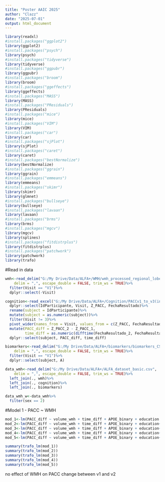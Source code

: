 ```yaml
---
title: "Poster AAIC 2025"
author: "Clazz"
date: "2025-07-01"
output: html_document
---
```


```r
library(readxl)
#install.packages("ggplot2")
library(ggplot2)
#install.packages("psych")
library(psych)
#install.packages("tidyverse")
library(tidyverse)
#install.packages("ggpubr")
library(ggpubr)
#install.packages("broom")
library(broom)
#install.packages("ggeffects")
library(ggeffects)
#install.packages("MASS")
library(MASS)
#install.packages("PResiduals")
library(PResiduals)
#install.packages("mice")
library(mice)
#install.packages("VIM")
library(VIM)
#install.packages("car")
library(car)
#install.packages("sjPlot")
library(sjPlot)
#install.packages("caret")
library(caret)
#install.packages("bestNormalize")
library(bestNormalize)
#install.packages("ggrain")
library(ggrain)
#install.packages("emmeans")
library(emmeans)
#install.packages("skimr")
library(skimr)
library(glmnet)
#install.packages("bullseye")
library(bullseye)
#install.packages("lavaan")
library(lavaan)
#install.packages("brms")
library(brms)
#install.packages("mgcv")
library(mgcv)
library(splines)
#install.packages("fitdistrplus")
library(fitdistrplus)
#install.packages("patchwork")
library(patchwork)
library(trafo)
```

#Read in data
```r
wmh<-read_delim("G:/My Drive/Data/ALFA+/WMH/wmh_processed_regional_lobes.csv", 
    delim = ",", escape_double = FALSE, trim_ws = TRUE)%>%
  filter(Visit == "V1")%>%
  dplyr::select(-Visit)

cognition<-read_excel("G:/My Drive/Data/ALFA+/Cognition/PACCv1_to_v3(incomplete).xlsx")%>%
  dplyr::select(IdParticipante, Visit, Z_PACC, FechaResultado)%>%
  rename(subject = IdParticipante)%>%
  mutate(subject = as.numeric(subject))%>%
  filter(Visit != 3)%>%
  pivot_wider(names_from = Visit, values_from = c(Z_PACC, FechaResultado))%>%
  mutate(PACC_diff = Z_PACC_2 - Z_PACC_1,
         time_diff = as.numeric(difftime(FechaResultado_2, FechaResultado_1, units= c("days"))))%>%
  dplyr::select(subject, PACC_diff, time_diff)

biomarkers<-read_delim("G:/My Drive/Data/ALFA+/biomarkers/biomarkers_CSF_processed.csv", 
    delim = ",", escape_double = FALSE, trim_ws = TRUE)%>%
  filter(Visit == "V1")%>%
  dplyr::select(subject, A)

data_wmh<-read_delim("G:/My Drive/Data/ALFA+/ALFA_dataset_basic.csv", 
    delim = ",", escape_double = FALSE, trim_ws = TRUE)%>%
  left_join(., wmh)%>%
  left_join(., cognition)%>%
  left_join(., biomarkers)

data_wmh_w<-data_wmh%>%
  filter(sex == 2)
```

#Model 1 - PACC ~ WMH

```r
mod_1<-lm(PACC_diff ~ volume_wmh + time_diff + APOE_binary + education + A, data = data_wmh_w[data_wmh_w$bilateral_region == "frontal",])
mod_2<-lm(PACC_diff ~ volume_wmh + time_diff + APOE_binary + education+ A, data = data_wmh_w[data_wmh_w$bilateral_region == "parietal",])
mod_3<-lm(PACC_diff ~ volume_wmh + time_diff + APOE_binary + education+ A, data = data_wmh_w[data_wmh_w$bilateral_region == "temporal",])
mod_4<-lm(PACC_diff ~ volume_wmh + time_diff + APOE_binary + education+ A, data = data_wmh_w[data_wmh_w$bilateral_region == "occipital",])
mod_5<-lm(PACC_diff ~ volume_wmh + time_diff + APOE_binary + education+ A, data = data_wmh_w[data_wmh_w$bilateral_region == "basal ganglia",])

summary(trafo_lm(mod_1))
summary(trafo_lm(mod_2))
summary(trafo_lm(mod_3))
summary(trafo_lm(mod_4))
summary(trafo_lm(mod_5))
```

no effect of WMH on PACC change between v1 and v2

